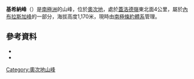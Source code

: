 {{coord|79|59|S|159|22|E|source:GNIS|display=title}}

'''基希納峰'''（{{lang-en|Kirchner Peak}}）是[[南極洲|南極洲]]的山峰，位於[[奧次地|奧次地]]，處於[[蓋洛德嶺|蓋洛德嶺]]東北面4公里，屬於[[內布拉斯加峰|內布拉斯加峰]]的一部分，海拔高度1,170米，現時由[[南極條約體系|南極條約體系]]管理。

==參考資料==
*{{cite gnis | type = antarid | id = 18029| name = Kirchner Peak | accessdate = 2013-05-03}}
*{{usgs-gazetteer|id=18029}}

{{DEFAULTSORT:Kirchner Peak}}
[[Category:奧次地山峰|Category:奧次地山峰]]


{{OatesLand-geo-stub}}
